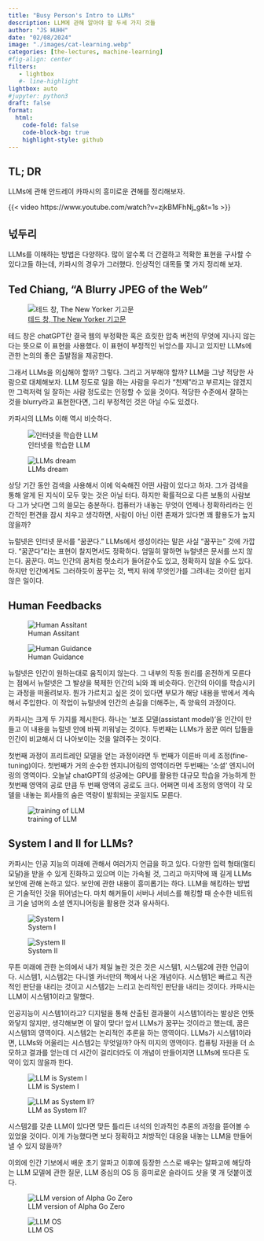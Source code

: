 ```yaml
---
title: "Busy Person's Intro to LLMs" 
description: LLM에 관해 알아야 할 두세 가지 것들 
author: "JS HUHH"
date: "02/08/2024"
image: "./images/cat-learning.webp"
categories: [the-lectures, machine-learning]
#fig-align: center
filters:
   - lightbox
   #- line-highlight
lightbox: auto
#jupyter: python3
draft: false
format:
  html:
    code-fold: false
    code-block-bg: true
    highlight-style: github
---
```


## TL; DR
LLMs에 관해 안드레이 카파시의 흥미로운 견해를 정리해보자. 

{{< video https://www.youtube.com/watch?v=zjkBMFhNj_g&t=1s >}}

## 넋두리 

LLMs를 이해하는 방법은 다양하다. 많이 알수록 더 간결하고 적확한 표현을 구사할 수 있다고들 하는데, 카파시의 경우가 그러했다. 인상적인 대목들 몇 가지 정리해 보자.

## Ted Chiang, "A Blurry JPEG of the Web"

::: {layout="[-2, 5, -2]"}
![[테드 창, The New Yorker 기고문](https://www.newyorker.com/tech/annals-of-technology/chatgpt-is-a-blurry-jpeg-of-the-web)](https://media.newyorker.com/photos/63e43df04138f62754b70bc1/1:1/w_571,h_571,c_limit/Chiang_final.gif)
:::

테드 창은 chatGPT란 결국 웹의 부정확한 혹은 흐릿한 압축 버전의 무엇에 지나지 않는다는 뜻으로 이 표현을 사용했다. 이 표현이 부정적인 뉘앙스를 지니고 있지만 LLMs에 관한 논의의 좋은 출발점을 제공한다. 

그래서 LLMs을 의심해야 할까? 그렇다. 그리고 거부해야 할까? LLM을 그냥 적당한 사람으로 대체해보자. LLM 정도로 일을 하는 사람을 우리가 "천재"라고 부르지는 않겠지만 그럭저럭 일 잘하는 사람 정도로는 인정할 수 있을 것이다. 적당한 수준에서 잘하는 것을 blurry라고 표현한다면, 그리 부정적인 것은 아닐 수도 있겠다. 

카파시의 LLMs 이해 역시 비슷하다. 

::: {layout="[[5, -1, 5]]"}
![인터넷을 학습한 LLM](./images/karpathy/karpathy-1.jpeg)

![LLMs dream](./images/karpathy/karpathy-2.jpeg)
:::

상당 기간 동안 검색을 사용해서 이에 익숙해진 어떤 사람이 있다고 하자. 그가 검색을 통해 알게 된 지식이 모두 맞는 것은 아닐 터다. 하지만 확률적으로 다른 보통의 사람보다 그가 낫다면 그의 쓸모는 충분하다. 컴퓨터가 내놓는 무엇이 언제나 정확하리라는 인간적인 편견을 잠시 치우고 생각하면, 사람이 아닌 이런 존재가 있다면 꽤 활용도가 높지 않을까? 

뉴럴넷은 인터넷 문서를 "꿈꾼다." LLMs에서 생성이라는 말은 사실 "꿈꾸는" 것에 가깝다. "꿈꾼다"라는 표현이 찰지면서도 정확하다. 엄밀히 말하면 뉴럴넷은 문서를 쓰지 않는다. 꿈꾼다. 여느 인간의 꿈처럼 헛소리가 들어갈수도 있고, 정확하지 않을 수도 있다. 하지만 인간에게도 그러하듯이 꿈꾸는 것, 백지 위에 무엇인가를 그려내는 것이란 쉽지 않은 일이다. 

## Human Feedbacks

::: {layout="[[5,-1,5]]"}
![Human Assitant](./images/karpathy/karpathy-3.jpeg)

![Human Guidance](./images/karpathy/karpathy-4.jpeg)
:::

뉴럴넷은 인간이 원하는대로 움직이지 않는다. 그 내부의 작동 원리를 온전하게 모른다는 점에서 뉴럴넷은 그 발상을 복제한 인간의 뇌와 꽤 비슷하다. 인간의 아이를 학습시키는 과정을 떠올려보자. 뭔가 가르치고 싶은 것이 있다면 부모가 해당 내용을 밖에서 계속해서 주입한다. 이 작업이 뉴럴넷에 인간의 손길을 더해주는, 즉 양육의 과정이다. 

카파시는 크게 두 가지를 제시한다. 하나는 '보조 모델(assistant model)'을 인간이 만들고 이 내용을 뉴럴넷 안에 바꿔 끼워넣는 것이다. 두번째는 LLMs가 꿈꾼 여러 답들을 인간이 비교해서 더 나아보이는 것을 알려주는 것이다.

첫번째 과정이 프리트레인 모델을 얻는 과정이라면 두 번째가 이른바 미세 조정(fine-tuning)이다. 첫번째가 거의 순수한 엔지니어링의 영역이라면 두번째는 '소셜' 엔지니어링의 영역이다. 오늘날 chatGPT의 성공에는 GPU를 활용한 대규모 학습을 가능하게 한 첫번째 영역의 공로 만큼 두 번째 영역의 공로도 크다. 어쩌면 미세 조정의 영역이 각 모델을 내놓는 회사들의 숨은 역량이 발휘되는 곳일지도 모른다. 

::: {layout="[[-1,5,-1]]"}
![training of LLM](./images/karpathy/karpathy-6.jpeg)
:::

## System I and II for LLMs?

카파시는 인공 지능의 미래에 관해서 여러가지 언급을 하고 있다. 다양한 입력 형태(멀티모달)을 받을 수 있게 진화하고 있으며 이는 가속될 것, 그리고 마지막에 꽤 길게 LLMs 보안에 관해 논하고 있다. 보안에 관한 내용이 흥미롭기는 하다. LLM을 해킹하는 방법은 기술적인 것을 뛰어넘는다. 마치 해커들이 서버나 서비스를 해킹할 때 순수한 네트워크 기술 넘머의 소셜 엔지니어링을 활용한 것과 유사하다. 

::: {layout="[[5,-1,5]]"}
![System I](./images/karpathy/karpathy-7.jpeg)

![System II](./images/karpathy/karpathy-10.jpeg)
:::

무튼 미래에 관한 논의에서 내가 제일 놀란 것은 것은 시스템1, 시스템2에 관한 언급이다. 시스템1, 시스템2는 다니엘 카너만의 책에서 나온 개념이다. 시스템1은 빠르고 직관적인 판단을 내리는 것이고 시스템2는 느리고 논리적인 판단을 내리는 것이다. 카파시는 LLM이 시스템1이라고 말했다.

인공지능이 시스템1이라고? 디지털을 통해 산출된 결과물이 시스템1이라는 발상은 언뜻 와닿지 않지만, 생각해보면 이 말이 맞다! 앞서 LLMs가 꿈꾸는 것이라고 했는데, 꿈은 시스템1의 영역이다. 시스템2는 논리적인 추론을 하는 영역이다. LLMs가 시스템1이라면, LLMs와 어울리는 시스템2는 무엇일까? 아직 미지의 영역이다. 컴퓨팅 자원을 더 소모하고 결과를 얻는데 더 시간이 걸리더라도 이 개념이 만들어지면 LLMs에 또다른 도약이 있지 않을까 한다. 

::: {layout="[[5,-1,5]]"}
![LLM is System I](./images/karpathy/karpathy-9.jpeg)

![LLM as System II?](./images/karpathy/karpathy-8.jpeg)
:::

시스템2를 갖춘 LLM이 있다면 맞든 틀리든 녀석의 인과적인 추론의 과정을 뜯어볼 수 있었을 것이다. 이게 가능했다면 보다 정확하고 처방적인 대응을 내놓는 LLM을 만들어 낼 수 있지 않을까?

이외에 인간 기보에서 배운 초기 알파고 이후에 등장한 스스로 배우는 알파고에 해당하는 LLM 모델에 관한 질문, LLM 중심의 OS 등 흥미로운 슬라이드 샷을 몇 개 덧붙이겠다. 

::: {layout="[[5,-1,5]]"}
![LLM version of Alpha Go Zero](./images/karpathy/karpathy-11.jpeg)

![LLM OS](./images/karpathy/karpathy-12.jpeg)
:::

